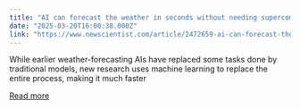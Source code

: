 ```yaml
---
title: "AI can forecast the weather in seconds without needing supercomputers"
date: "2025-03-20T16:00:38.000Z"
link: "https://www.newscientist.com/article/2472659-ai-can-forecast-the-weather-in-seconds-without-needing-supercomputers/?utm_campaign=RSS%7CNSNS&utm_source=NSNS&utm_medium=RSS&utm_content=technology"
---
```


While earlier weather-forecasting AIs have replaced some tasks done by traditional models, new research uses machine learning to replace the entire process, making it much faster

[Read more](https://www.newscientist.com/article/2472659-ai-can-forecast-the-weather-in-seconds-without-needing-supercomputers/?utm_campaign=RSS%7CNSNS&utm_source=NSNS&utm_medium=RSS&utm_content=technology)
